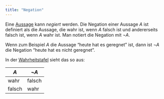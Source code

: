 ```yaml
---
title: "Negation"
---
```


Eine [Aussage](aussage.qmd) kann *negiert* werden. Die Negation einer Aussage $A$ ist definiert als die Aussage, die wahr ist, wenn $A$ falsch ist und andererseits falsch ist, wenn $A$ wahr ist. Man notiert die Negation mit $\neg A$. 

Wenn zum Beispiel $A$ die Aussage "heute hat es geregnet" ist, dann ist $\neg A$ die Negation "heute hat es nicht geregnet".

In der [Wahrheitstafel](wahrheitstafel.qmd) sieht das so aus:

| $A$      | $\neg A$ |
| -------- | -------- |
| wahr     | falsch   |
| falsch   | wahr     |
